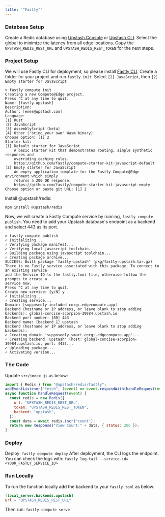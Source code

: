 ```yaml
---
title: '"Fastly"'
---
```

### Database Setup
Create a Redis database using [Upstash Console](https://console.upstash.com) or
[Upstash CLI](https://github.com/upstash/cli). Select the global to minimize the
latency from all edge locations. Copy the `UPSTASH_REDIS_REST_URL` and
`UPSTASH_REDIS_REST_TOKEN` for the next steps.
### Project Setup
We will use Fastly CLI for deployment, so please install
[Fastly CLI](https://developer.fastly.com/reference/cli/).
Create a folder for your project and run `fastly init`. Select `[2] JavaScript`,
then `[2] Empty starter for JavaScript`
```shell
> fastly compute init
Creating a new Compute@Edge project.
Press ^C at any time to quit.
Name: [fastly-upstash]
Description:
Author: [enes@upstash.com]
Language:
[1] Rust
[2] JavaScript
[3] AssemblyScript (beta)
[4] Other ('bring your own' Wasm binary)
Choose option: [1] 2
Starter kit:
[1] Default starter for JavaScript
    A basic starter kit that demonstrates routing, simple synthetic responses and
    overriding caching rules.
    https://github.com/fastly/compute-starter-kit-javascript-default
[2] Empty starter for JavaScript
    An empty application template for the Fastly Compute@Edge environment which simply
    returns a 200 OK response.
    https://github.com/fastly/compute-starter-kit-javascript-empty
Choose option or paste git URL: [1] 2
```
Install @upstash/redis:
```shell
npm install @upstash/redis
```
Now, we will create a Fastly Compute service by running,
`fastly compute publish`. You need to add your Upstash database's endpoint as a
backend and select 443 as its port.
```shell
> fastly compute publish
✓ Initializing...
✓ Verifying package manifest...
✓ Verifying local javascript toolchain...
✓ Building package using javascript toolchain...
✓ Creating package archive...
SUCCESS: Built package 'fastly-upstash' (pkg/fastly-upstash.tar.gz)
There is no Fastly service associated with this package. To connect to an existing service
add the Service ID to the fastly.toml file, otherwise follow the prompts to create a
service now.
Press ^C at any time to quit.
Create new service: [y/N] y
✓ Initializing...
✓ Creating service...
Domain: [supposedly-included-corgi.edgecompute.app]
Backend (hostname or IP address, or leave blank to stop adding backends): global-concise-scorpion-30984.upstash.io
Backend port number: [80] 443
Backend name: [backend_1] upstash
Backend (hostname or IP address, or leave blank to stop adding backends):
✓ Creating domain 'supposedly-smart-corgi.edgecompute.app'...
✓ Creating backend 'upstash' (host: global-concise-scorpion-30984.upstash.io, port: 443)...
✓ Uploading package...
✓ Activating version...
```
### The Code
Update `src/index.js` as below:
```js
import { Redis } from "@upstash/redis/fastly";
addEventListener("fetch", (event) => event.respondWith(handleRequest(event)));
async function handleRequest(event) {
  const redis = new Redis({
    url: "UPSTASH_REDIS_REST_URL",
    token: "UPSTASH_REDIS_REST_TOKEN",
    backend: "upstash",
  });
  const data = await redis.incr("count");
  return new Response("View Count:" + data, { status: 200 });
}
```
### Deploy
Deploy: `fastly compute deploy`
After deployment, the CLI logs the endpoint. You can check the logs with:
`fastly log-tail --service-id=<YOUR_FASTLY_SERVICE_ID>`
### Run Locally
To run the function locally add the backend to your `fastly.toml` as below:
```toml
[local_server.backends.upstash]
url = "UPSTASH_REDIS_REST_URL"
```
Then run: `fastly compute serve`